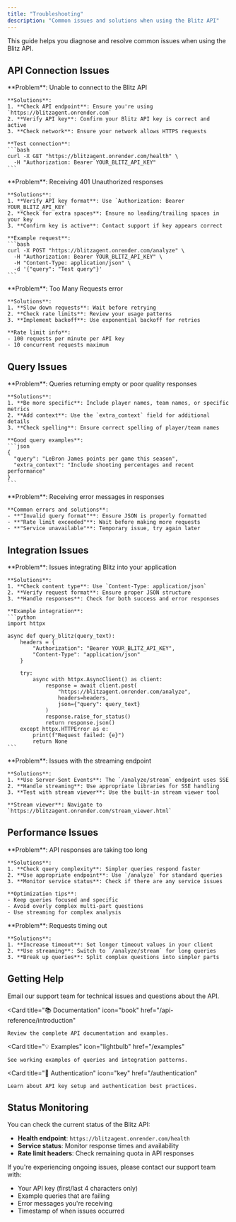 ```yaml
---
title: "Troubleshooting"
description: "Common issues and solutions when using the Blitz API"
---
```


This guide helps you diagnose and resolve common issues when using the Blitz API.

## API Connection Issues

<AccordionGroup>
  <Accordion icon="wifi" title="Connection Errors">
    **Problem**: Unable to connect to the Blitz API
    
    **Solutions**:
    1. **Check API endpoint**: Ensure you're using `https://blitzagent.onrender.com`
    2. **Verify API key**: Confirm your Blitz API key is correct and active
    3. **Check network**: Ensure your network allows HTTPS requests
    
    **Test connection**:
    ```bash
    curl -X GET "https://blitzagent.onrender.com/health" \
      -H "Authorization: Bearer YOUR_BLITZ_API_KEY"
    ```
  </Accordion>
  
  <Accordion icon="key" title="Authentication Errors (401)">
    **Problem**: Receiving 401 Unauthorized responses
    
    **Solutions**:
    1. **Verify API key format**: Use `Authorization: Bearer YOUR_BLITZ_API_KEY`
    2. **Check for extra spaces**: Ensure no leading/trailing spaces in your key
    3. **Confirm key is active**: Contact support if key appears correct
    
    **Example request**:
    ```bash
    curl -X POST "https://blitzagent.onrender.com/analyze" \
      -H "Authorization: Bearer YOUR_BLITZ_API_KEY" \
      -H "Content-Type: application/json" \
      -d '{"query": "Test query"}'
    ```
  </Accordion>
  
  <Accordion icon="clock" title="Rate Limiting (429)">
    **Problem**: Too Many Requests error
    
    **Solutions**:
    1. **Slow down requests**: Wait before retrying
    2. **Check rate limits**: Review your usage patterns
    3. **Implement backoff**: Use exponential backoff for retries
    
    **Rate limit info**:
    - 100 requests per minute per API key
    - 10 concurrent requests maximum
  </Accordion>
</AccordionGroup>

## Query Issues

<AccordionGroup>
  <Accordion icon="search" title="No Results or Poor Responses">
    **Problem**: Queries returning empty or poor quality responses
    
    **Solutions**:
    1. **Be more specific**: Include player names, team names, or specific metrics
    2. **Add context**: Use the `extra_context` field for additional details
    3. **Check spelling**: Ensure correct spelling of player/team names
    
    **Good query examples**:
    ```json
    {
      "query": "LeBron James points per game this season",
      "extra_context": "Include shooting percentages and recent performance"
    }
    ```
  </Accordion>
  
  <Accordion icon="exclamation-triangle" title="Error Messages">
    **Problem**: Receiving error messages in responses
    
    **Common errors and solutions**:
    - **"Invalid query format"**: Ensure JSON is properly formatted
    - **"Rate limit exceeded"**: Wait before making more requests
    - **"Service unavailable"**: Temporary issue, try again later
  </Accordion>
</AccordionGroup>

## Integration Issues

<AccordionGroup>
  <Accordion icon="code" title="API Integration Problems">
    **Problem**: Issues integrating Blitz into your application
    
    **Solutions**:
    1. **Check content type**: Use `Content-Type: application/json`
    2. **Verify request format**: Ensure proper JSON structure
    3. **Handle responses**: Check for both success and error responses
    
    **Example integration**:
    ```python
    import httpx
    
    async def query_blitz(query_text):
        headers = {
            "Authorization": "Bearer YOUR_BLITZ_API_KEY",
            "Content-Type": "application/json"
        }
        
        try:
            async with httpx.AsyncClient() as client:
                response = await client.post(
                    "https://blitzagent.onrender.com/analyze",
                    headers=headers,
                    json={"query": query_text}
                )
                response.raise_for_status()
                return response.json()
        except httpx.HTTPError as e:
            print(f"Request failed: {e}")
            return None
    ```
  </Accordion>
  
  <Accordion icon="stream" title="Streaming Issues">
    **Problem**: Issues with the streaming endpoint
    
    **Solutions**:
    1. **Use Server-Sent Events**: The `/analyze/stream` endpoint uses SSE
    2. **Handle streaming**: Use appropriate libraries for SSE handling
    3. **Test with stream viewer**: Use the built-in stream viewer tool
    
    **Stream viewer**: Navigate to `https://blitzagent.onrender.com/stream_viewer.html`
  </Accordion>
</AccordionGroup>

## Performance Issues

<AccordionGroup>
  <Accordion icon="zap" title="Slow Response Times">
    **Problem**: API responses are taking too long
    
    **Solutions**:
    1. **Check query complexity**: Simpler queries respond faster
    2. **Use appropriate endpoint**: Use `/analyze` for standard queries
    3. **Monitor service status**: Check if there are any service issues
    
    **Optimization tips**:
    - Keep queries focused and specific
    - Avoid overly complex multi-part questions
    - Use streaming for complex analysis
  </Accordion>
  
  <Accordion icon="refresh" title="Timeout Issues">
    **Problem**: Requests timing out
    
    **Solutions**:
    1. **Increase timeout**: Set longer timeout values in your client
    2. **Use streaming**: Switch to `/analyze/stream` for long queries
    3. **Break up queries**: Split complex questions into simpler parts
  </Accordion>
</AccordionGroup>

## Getting Help

<CardGroup cols={2}>
  <Card
    title="📧 Contact Support"
    icon="envelope"
    href="mailto:tejas@blitzanalytics.co"
  >
    Email our support team for technical issues and questions about the API.
  </Card>
  
  <Card
    title="📚 Documentation"
    icon="book"
    href="/api-reference/introduction"
  >
    Review the complete API documentation and examples.
  </Card>
  
  <Card
    title="💡 Examples"
    icon="lightbulb"
    href="/examples"
  >
    See working examples of queries and integration patterns.
  </Card>
  
  <Card
    title="🔑 Authentication"
    icon="key"
    href="/authentication"
  >
    Learn about API key setup and authentication best practices.
  </Card>
</CardGroup>

## Status Monitoring

You can check the current status of the Blitz API:

- **Health endpoint**: `https://blitzagent.onrender.com/health`
- **Service status**: Monitor response times and availability
- **Rate limit headers**: Check remaining quota in API responses

If you're experiencing ongoing issues, please contact our support team with:
- Your API key (first/last 4 characters only)
- Example queries that are failing
- Error messages you're receiving
- Timestamp of when issues occurred